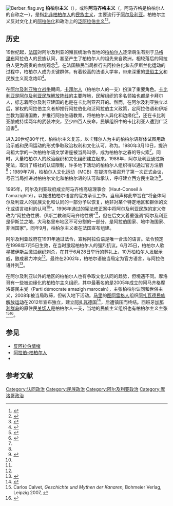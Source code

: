 {{noteTA
|1=zh-cn:柏柏尔;zh-tw:柏柏;
}}
[[File:Berber_flag.svg|thumb]]
'''柏柏尔主义'''（{{lang-fr|Berbérisme}}），或称'''阿马齐格主义'''（{{lang|fr|amazighisme}}，阿马齐格是柏柏尔人的自称之一），是指[[北非|北非]][[柏柏尔人|柏柏尔人]]的[[民族主义|民族主义]]，主要流行于[[阿尔及利亚|阿尔及利亚]]。柏柏尔主义反对文化上的[[阿拉伯化|阿拉伯化]]和政治上的[[泛阿拉伯主义|泛阿拉伯主义]]<ref name="BengioBengio1999">{{cite book|author1=Senior Research Fellow Moshe Dayan Center for Middle Eastern and African Studies Ofra Bengio|author2=Ofra Bengio|author3=Gabriel Ben-Dor|title=Minorities and the State in the Arab World|url=https://books.google.com/books?id=C_pAFwXXSZgC&pg=PA33|year=1999|publisher=Lynne Rienner Publishers|isbn=978-1-55587-647-0|page=33}}</ref><ref>{{cite web|url=https://kabylheritage.wordpress.com/2012/04/12/amazigh-north-africa-the-west-and-the-arab-islamic-tyranny/|title=Amazigh North Africa, The West, And The Arab-Islamic Tyranny|last=KabylHeritage|date=12 April 2012|access-date=10 April 2017|archive-date=2017-10-23|archive-url=https://web.archive.org/web/20171023063833/https://kabylheritage.wordpress.com/2012/04/12/amazigh-north-africa-the-west-and-the-arab-islamic-tyranny/|dead-url=no}}</ref>。

== 历史 ==
19世纪起，[[法国|法国]]对阿尔及利亚的殖民统治令当地的[[柏柏尔人|柏柏尔人]]逐渐萌生有别于[[马格里布|马格里布]]阿拉伯人的民族认同，甚至产生了柏柏尔人的祖先来自欧洲，相较落后的阿拉伯人更为高贵的血统观念<ref name="Maghreb Mirror: Berberism; An Histo">{{cite journal |last1=Lemsine |first1=Aicha |title=Maghreb Mirror: Berberism; An Historical Travesty In Algeria's Time of Travail |journal=The Washington Report on Middle East Affairs |date=1995 |volume=XIII |issue=5}}</ref>。在法国殖民当局推行去阿拉伯化和去伊斯兰化运动的过程中，柏柏尔人成为关键群体，有着较高的法语入学率，带来深重的[[世俗主义|世俗主义]]和民族主义观念烙印<ref>{{cite journal |last1=Silverstein |first1=Paul |title=Berbers in France and Algeria |journal=Middle East Report |date=Fall 1996}}</ref>。

在[[阿尔及利亚独立战争|阿尔及利亚独立战争]]期间，[[卡拜尔人|卡拜尔人]]（柏柏尔人的一支）扮演了重要角色。[[卡比利亚|卡比利亚]]是[[阿尔及利亚民族解放阵线|阿尔及利亚民族解放阵线]]的主要阵地，民解组织的多名领袖也都是卡拜尔人，标志着阿尔及利亚建国的{{le|苏马姆会议|Soummam conference}}也是在卡比利亚召开的。然而，在阿尔及利亚独立以后，掌权的阿拉伯主义者却推行阿拉伯化和泛阿拉伯主义政策，定阿拉伯语和伊斯兰教为国语国教，并推行阿拉伯语教育，将柏柏尔人异化和边缘化<ref>{{Cite book|title=La Guerre d'Algérie|last=Harbi|first=Mohammed|last2=Stora|first2=Benjamin|publisher=Hachette|year=2005|isbn=978-2-012-79279-1|pages=324}}</ref>，还在卡比利亚酿成持续两年的武装冲突，至少四百人丧命，民解组织中的卡比利亚人遭到广泛迫害<ref>{{Cite book|title=Émeutes et Mouvements sociaux au Maghreb|last=Le Saout|first=Didier|last2=Rollinde|first2=Marguerite|publisher=Karthala|year=1999|isbn=978-2-865-37998-9|pages=46}}</ref>。

进入20世纪80年代，柏柏尔主义复苏，以卡拜尔人为主的柏柏尔语群体试图用政治示威和民间运动的形式争取政治权利和文化认可，称为{{le|柏柏尔之春|Berber Spring}}。1980年3月10日，提济乌祖大学的一次柏柏尔语文学讲座被当局叫停，成为柏柏尔之春的导火索<ref name=chaker />。同时，大量柏柏尔人的政治组织和文化组织建立起来。1988年，阿尔及利亚通过新宪法，取消了结社的认证限制，许多地下活动的柏柏尔人组织得以通过官方注册<ref name=chaker />；1989年7月，柏柏尔人文化运动（MCB）在提济乌祖召开了第一次正式会议，号召当局推进对柏柏尔文化和柏柏尔语的认可和承认，呼吁建立西方民主政治<ref>{{cite journal |last1=Maddy-Weitzman |first1=Bruce |title=Contested Identities: Berbers, 'Berberism' and the State in North Africa |journal=The Journal of North African Studies |date=2001 |volume=6 |issue=3}}</ref>。

1995年，阿尔及利亚政府成立阿马齐格高级理事会（Haut-Conseil à l'amazighité），以推进柏柏尔语言的官方承认工作。当局声称此举旨在“将全体阿尔及利亚人的民族文化和认同的一部分予以恢复，绝非对某个特定地区和群体的文化或语言权利的认可<ref name=chaker />”。1996年通过的宪法修正案中将阿尔及利亚民族的定义修改为“阿拉伯性质、伊斯兰教和阿马齐格性质”<ref name=chaker />，但在后文又着重强调“阿尔及利亚是伊斯兰之地，大马格里布地区不可分割的一部分，是阿拉伯国家、地中海国家、非洲国家”。同年9月，柏柏尔主义者在法国宣布组建{{le|世界阿马齐格大会|World Amazigh Congress}}。

阿尔及利亚政府在1991年通过法令，宣称阿拉伯语是唯一合法的语言。法令预定在1998年7月5日生效，在当时激起柏柏尔人的强烈抗议。6月25日，柏柏尔人歌星{{le|卢内斯·马图布|Lounès Matoub}}被伊斯兰激进组织刺杀，在其于6月28日举行的葬礼上，10万柏柏尔人发起示威，酿成暴力冲突<ref name=chaker />。最终在2002年，柏柏尔语被当局定为官方语言，与阿拉伯语并列<ref name=chaker>{{cite journal |last1=Chaker |first1=Salem |title=Berber Challenge in Algeria: The State of the Question |journal=Jean Ait Belkhir, Race, Gender & Class Journal |date=2001 |volume=8 |issue=3 |pages=135–156 |jstor=41674987}}</ref>。

在阿尔及利亚以外的地区的柏柏尔人也有争取文化认同的趋势，但境遇不同。摩洛哥有一些被边缘化的柏柏尔主义组织，其中最著名的是2005年成立的阿马齐格摩洛哥民主党（Parti démocrate amazigh marocain），主张柏柏尔认同和世俗主义，2008年被当局取缔，但转入地下活动。[[马里|马里]]的[[图阿雷格人|图阿雷格人]]组织[[阿扎瓦德民族解放运动|阿扎瓦德民族解放运动]]在2012年宣布独立，建立[[阿扎瓦德|阿扎瓦德国]]<ref>{{cite web |url=http://www.mnlamov.net/component/content/article/169-declaration-dindependance-de-lazawad.html |title=Déclaration D'Indépendance De L'Azawad |language=fr |publisher=Mnlamov.net |access-date=2012-04-06 |archive-url=https://www.webcitation.org/6BTul59wU?url=http://www.mnlamov.net/component/content/article/169-declaration-dindependance-de-lazawad.html |archive-date=2012-10-17 }}</ref>，后遭镇压而终结。西班牙[[加那利群岛|加那利群岛]]的原住民[[关切人|关切人]]是柏柏尔人一支，当地的民族主义组织也有柏柏尔主义主张<ref>Carlos Calvet, ''Geschichte und Mythen der Kanaren,'' Bohmeier Verlag, Leipzig 2007, {{ISBN|978-3-89094-517-0}}</ref><ref>{{cite web|url=http://www.mgar.net/docs/wendt.htm|title=Historia: Canarias: Guanches|access-date=10 April 2017|archive-date=2012-04-24|archive-url=https://web.archive.org/web/20120424060640/http://www.mgar.net/docs/wendt.htm|dead-url=no}}</ref>。

== 参见 ==
* [[反阿拉伯情绪|反阿拉伯情绪]]
* [[阿拉伯-柏柏尔人|阿拉伯-柏柏尔人]]
* {{le|塔马兹加|Tamazgha}}

== 参考文献 ==
{{reflist}}
{{民族主义的类型}}
{{Pan-nationalist concepts}}

[[Category:认同政治|Category:认同政治]]
[[Category:民族政治|Category:民族政治]]
[[Category:阿尔及利亚政治|Category:阿尔及利亚政治]]
[[Category:摩洛哥政治|Category:摩洛哥政治]]